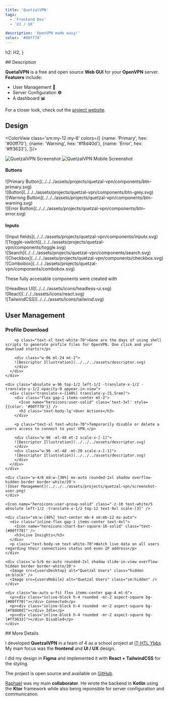 ```yaml
---
title: 'QuetzalVPN'
tags:
  - 'Frontend Dev'
  - 'UI / UX'

description: 'OpenVPN made easy!'
color: '#00ff70'
---
```




  h2: H2,
}

<Section class="text-body-lg" markdown={{list: true}} name="Description">
  ## Description

  **QuetalVPN** is a free and open source **Web GUI** for your **OpenVPN** server. **Featuers** include:

  - User Management **👤**  
  - Server Configuration **⚙️**
  - A dashboard **📊**

  For a closer look, check out the <a href="https://quetzal-vpn.dev" target='_blank'>project website</a>.
</Section>

<Section class='text-body-lg text-white-90 mt-12 relative pb-8 text-center' name="Design">

  ## Design

  <div class='absolute top-2 left-0 w-full h-full flex flex-col -z-10'>
    <div class='bg-gradient-to-b from-transparent grow to-80% to-[#00ff70]/40' />
    <div class="bg-[#00ff70]/40 h-60 clip-circular" />
  </div>

  <ColorView class='sm:my-12 my-8' colors={[
    {name: 'Primary', hex: '#00ff70'}, {name: 'Warning', hex: '#f8d40d'}, {name: 'Error', hex: '#ff3633'},
  ]}/>

  <div class='rounded-xl md:rounded-2xl slide-in-view w-fit sm:w-11/12 md:w-auto mx-auto mt-8 mb-2 overflow-hidden border border-white/20 shadow-md'> 
    <Image alt="QuetzalVPN Screenshot" class="hidden w-full md:w-auto sm:block" src={configDesktop}/>
    <Image alt="QuetzalVPN Mobile Screenshot" class="sm:hidden" src={configMobile}/>
  </div>
</Section>

<Section class='mt-12' name='Components'>
  <h4 class="text-center text-body-lg">Buttons</h4>
  <div class="-mt-8 sm:m-0 flex flex-wrap gap-4 justify-evenly items-center scale-75">
    <div>![Primary Button](../../../assets/projects/quetzal-vpn/components/btn-primary.svg) </div>
    <div>![Button](../../../assets/projects/quetzal-vpn/components/btn-grey.svg) </div>
    <div>![Warning Button](../../../assets/projects/quetzal-vpn/components/btn-warning.svg) </div>
    <div>![Error Button](../../../assets/projects/quetzal-vpn/components/btn-error.svg) </div>
  </div>

  <h4 class="text-center text-body-lg sm:mt-8">Inputs</h4>
  <div class="flex flex-wrap gap-4 sm:m-0 mt-2 justify-evenly items-center">
    <div>![Input fields](../../../assets/projects/quetzal-vpn/components/inputs.svg) </div>
    <div class='scale-50'>![Toggle-switch](../../../assets/projects/quetzal-vpn/components/toggle.svg) </div>
    <div>![Search](../../../assets/projects/quetzal-vpn/components/search.svg) </div>
    <div class="scale-75">![Checkbox](../../../assets/projects/quetzal-vpn/components/checkbox.svg) </div>
    <div>![Combobox](../../../assets/projects/quetzal-vpn/components/combobox.svg) </div>
  </div>

  <div class='flex text-center text-white-90 items-center gap-3 flex-col mt-12'>
    <p class='text-body-lg'>These fully accesable components were created with</p>
    <div class='scale-125'>
      ![Headless UI](../../../assets/icons/headless-ui.svg)
    </div>
    <div class='flex items-center gap-2 mt-1'>
      <div class='scale-125'>
        ![React](../../../assets/icons/react.svg)
      </div>
      <div class='scale-75'>
        ![TailwindCSS](../../../assets/icons/tailwind.svg)
      </div>
    </div>
  </div>
</Section>

<Section class='mt-12' name='User Management'>

  ## User Management

  <div class="relative mt-8">
    <div class="absolute w-96 top-1/2 left-1/2 -translate-x-1/2 -translate-y-1/2 opacity-0 appear-in-view">
      <div class="-translate-x-[114%] -translate-y-[27%]">
        <div class="flex gap-1 items-center mt-2">
          <Icon name="heroicons:document-arrow-down-20-solid" class='text-3xl' style={{color: '#00ff70'}} />
          <h3 class='text-body-lg'>Profile Download</h3>
        </div>

        <p class="text-xl text-white-70">Gone are the days of using shell scripts to generate profile files for OpenVPN. One click and your download starts!</p>
      
        <div class="w-96 ml-24 mt-2">
        ![Descriptor Illustration](../../../assets/descriptor.svg)
        </div>
      </div>
    </div>

    <div class="absolute w-96 top-1/2 left-1/2 -translate-x-1/2 -translate-y-1/2 opacity-0 appear-in-view">
      <div class="translate-x-[140%] translate-y-[5.5rem]">
        <div class="flex gap-1 items-center mt-2">
          <Icon name="heroicons:user-solid" class='text-3xl' style={{color: '#00ff70'}} />
          <h3 class='text-body-lg'>User Actions</h3>
        </div>

        <p class="text-xl text-white-70">Temporarily disable or delete a users access to connect to your VPN.</p>
      
        <div class="w-96 -ml-48 mt-2 scale-x-[-1]">
        ![Descriptor Illustration](../../../assets/descriptor.svg)
        </div>
        <div class="w-96 -ml-48 -mt-20 scale-x-[-1]">
        ![Descriptor Illustration](../../../assets/descriptor.svg)
        </div>
      </div>
    </div>

    <div class='w-4/6 md:w-[30%] mx-auto rounded-2xl shadow overflow-hidden border border-white/20'>
    ![User Management](../../../assets/projects/quetzal-vpn/screenshot-user.png)
    </div>
  </div>

  <div class="relative mt-16 opacity-0 appear-in-view">

    <Icon name="heroicons:user-group-solid" class="-z-10 text-white/5 absolute left-1/2 -translate-x-1/2 top-12 text-9xl scale-[3]" />

    <div class="sm:w-[40%] text-center mb-4 sm:mb-12 mx-auto">
      <div class="inline-flex gap-1 items-center text-4xl">
        <Icon name="heroicons:chart-bar-square-16-solid" class="text-[#00ff70]" />
        <h3>Live Insights</h3>
      </div>
      <p class="text-body-sm text-white-70">Watch live data on all users regarding their connections status and even IP address</p>
    </div>

    <div class='w-5/6 mx-auto rounded-2xl shadow slide-in-view overflow-hidden border border-white/20'>
      <Image src={usersDesktop} alt="Quetzal Users" class="hidden sm:block" />
      <Image src={usersMobile} alt="Quetzal Users" class="sm:hidden" />
    </div>

    <div class="mx-auto w-fit flex items-center gap-4 mt-6">
      <p><div class="inline-block h-4 rounded -mr-2 aspect-square bg-[#00ff70]"></div> Connected</p>
      <p><div class="inline-block h-4 rounded -mr-2 aspect-square bg-[#f8d40d]"></div> Idle</p>
      <p><div class="inline-block h-4 rounded -mr-2 aspect-square bg-[#ff3633]"></div> Disabled</p>
    </div>
  </div>
</Section>

<Section class="text-xl mt-12" markdown={{list: true}} name="More Details">
  ## More Details

  I developed **QuetzalVPN** in a team of 4 as a school project at <a href="https://www.sz-ybbs.ac.at" target="_blank">IT-HTL Ybbs</a>.
  My main focus was the **frontend** and **UI / UX** design.

  I did my design in **Figma** and implemented it with **React + TailwindCSS** for the styling.

  The project is open source and available on <a href="https://github.com/QuetzalVPN/quetzal-vpn" target="_blank">GitHub</a>.
  
  <a href="https://github.com/RaZoD1" target="_blank">Raphael</a> was my main **collaborator**. He wrote the backend in **Kotlin**
  using the **Ktor** framework while also being reponsible for server configuration and communication.
</Section>
